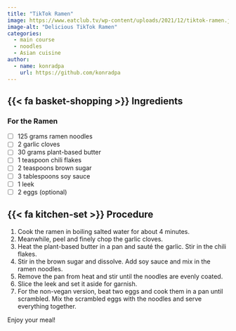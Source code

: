 ```yaml
---
title: "TikTok Ramen"
image: https://www.eatclub.tv/wp-content/uploads/2021/12/tiktok-ramen.jpg
image-alt: "Delicious TikTok Ramen"
categories:
  - main course
  - noodles
  - Asian cuisine
author:
  - name: konradpa
    url: https://github.com/konradpa
---
```


## {{< fa basket-shopping >}} Ingredients

### For the Ramen

-   [ ] 125 grams ramen noodles
-   [ ] 2 garlic cloves
-   [ ] 30 grams plant-based butter
-   [ ] 1 teaspoon chili flakes
-   [ ] 2 teaspoons brown sugar
-   [ ] 3 tablespoons soy sauce
-   [ ] 1 leek
-   [ ] 2 eggs (optional)

## {{< fa kitchen-set >}} Procedure

1.  Cook the ramen in boiling salted water for about 4 minutes.
2.  Meanwhile, peel and finely chop the garlic cloves.
3.  Heat the plant-based butter in a pan and sauté the garlic. Stir in the chili flakes.
4.  Stir in the brown sugar and dissolve. Add soy sauce and mix in the ramen noodles.
5.  Remove the pan from heat and stir until the noodles are evenly coated.
6.  Slice the leek and set it aside for garnish.
7.  For the non-vegan version, beat two eggs and cook them in a pan until scrambled. Mix the scrambled eggs with the noodles and serve everything together.

Enjoy your meal!
